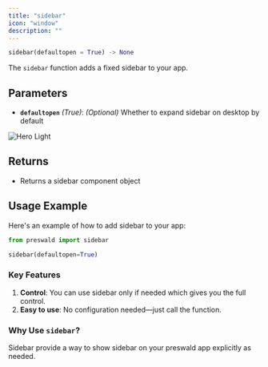```yaml
---
title: "sidebar"
icon: "window"
description: ""
---
```


```python
sidebar(defaultopen = True) -> None
```

The `sidebar` function adds a fixed sidebar to your app.

## Parameters

- **`defaultopen`** _(True)_: _(Optional)_ Whether to expand sidebar on desktop by default

<Frame>
<img
  className="block dark:hidden"
  src="/images/sidebar.png"
  alt="Hero Light"
/>
</Frame>

## Returns

- Returns a sidebar component object

## Usage Example

Here's an example of how to add sidebar to your app:

```python
from preswald import sidebar

sidebar(defaultopen=True)
```

### Key Features

1. **Control**: You can use sidebar only if needed which gives you the full control.
2. **Easy to use**: No configuration needed—just call the function.

### Why Use `sidebar`?

Sidebar provide a way to show sidebar on your preswald app explicitly as needed.
